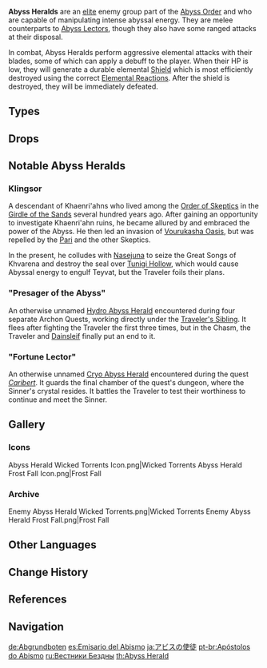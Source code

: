{{Terminology Infobox
|image        = Enemy Abyss Herald Wicked Torrents.png
|type         = Enemy Groups
|type2        = The Abyss
|type3        = Abyss Order
}}
'''Abyss Heralds''' are an [[Elite Enemy|elite]] enemy group part of the [[Abyss Order]] and who are capable of manipulating intense abyssal energy. They are melee counterparts to [[Abyss Lector]]s, though they also have some ranged attacks at their disposal.

In combat, Abyss Heralds perform aggressive elemental attacks with their blades, some of which can apply a debuff to the player. When their HP is low, they will generate a durable elemental [[Shield/Enemy|Shield]] which is most efficiently destroyed using the correct [[Elemental Reaction]]s. After the shield is destroyed, they will be immediately defeated.

==Types==
{{Enemies by Category List|Abyss Heralds}}

==Drops==
{{Drops Table|type=Abyss Heralds}}

==Notable Abyss Heralds==
===Klingsor===
{{Main|Klingsor}}
A descendant of Khaenri'ahns who lived among the [[Order of Skeptics]] in the [[Girdle of the Sands]] several hundred years ago. After gaining an opportunity to investigate Khaenri'ahn ruins, he became allured by and embraced the power of the Abyss. He then led an invasion of [[Vourukasha Oasis]], but was repelled by the [[Pari]] and the other Skeptics.

In the present, he colludes with [[Nasejuna]] to seize the Great Songs of Khvarena and destroy the seal over [[Tunigi Hollow]], which would cause Abyssal energy to engulf Teyvat, but the Traveler foils their plans.

==="Presager of the Abyss"===
An otherwise unnamed [[Abyss Herald: Wicked Torrents|Hydro Abyss Herald]] encountered during four separate Archon Quests, working directly under the [[Traveler's Sibling]]. It flees after fighting the Traveler the first three times, but in the Chasm, the Traveler and [[Dainsleif]] finally put an end to it.

==="Fortune Lector"===
An otherwise unnamed [[Abyss Herald: Frost Fall|Cryo Abyss Herald]] encountered during the quest ''[[Caribert]]''. It guards the final chamber of the quest's dungeon, where the Sinner's crystal resides. It battles the Traveler to test their worthiness to continue and meet the Sinner.

==Gallery==
===Icons===
<gallery>
Abyss Herald Wicked Torrents Icon.png|Wicked Torrents
Abyss Herald Frost Fall Icon.png|Frost Fall
</gallery>

===Archive===
<gallery>
Enemy Abyss Herald Wicked Torrents.png|Wicked Torrents
Enemy Abyss Herald Frost Fall.png|Frost Fall
</gallery>

==Other Languages==
{{Other Languages
|en      = Abyss Herald
|zhs     = 深渊使徒
|zhs_rm  = Shēnyuān Shǐtú
|zht     = 深淵使徒
|zht_rm  = Shēnyuān Shǐtú
|zh_tl   = Abyss Apostle
|ja      = アビスの使徒
|ja_rm   = Abisu no Shito<ref>{{Ref/Quest|Involuntary Sacrifice|note=Japanese Voice-Over}}</ref>
|ja_tl   = Apostle of the Abyss
|ko      = {{tt|심연|深淵}} {{tt|사도|使徒}}
|ko_tl   = Abyss Apostle
|es      = Emisario del Abismo
|es_tl   = Abyss Emissary
|fr      = Apôtre de l'Abîme
|fr_tl   = Abyss Apostle
|ru      = Вестник Бездны
|ru_tl   = Abyss Herald
|th      = Abyss Herald
|vi      = {{tt|Sứ Đồ|使徒}} {{tt|Vực|域}} Sâu
|vi_tl   = Abyss Apostle
|de      = Abgrundbote
|de_tl   = Abyss Herald
|id      = Abyss Herald
|pt      = Apóstolo do Abismo
|pt_tl   = Abyss Apostle
|tr      = Hiçliğin Habercisi
|tr_tl   = Herald of Abyss
|it      = Apostolo dell'Abisso
|it_tl   = Apostle of the Abyss
}}

==Change History==
{{Change History|1.4}}

==References==
{{Reflist|1}}

==Navigation==
{{Enemy Navbox|type=Elite}}

[[de:Abgrundboten]]
[[es:Emisario del Abismo]]
[[ja:アビスの使徒]]
[[pt-br:Apóstolos do Abismo]]
[[ru:Вестники Бездны]]
[[th:Abyss Herald]]